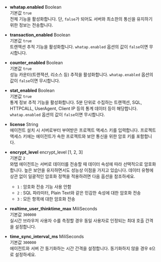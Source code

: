 * **whatap.enabled** <span class='type'>Boolean</span><br/>
기본값 `true`<br/>전체 기능을 활성화합니다. 단, `false`가 되어도 서버와 최소한의 통신을 유지하기 위한 정보는 전송합니다.

* **transaction_enabled** <span class='type'>Boolean</span><br/>
기본값 `true`<br/>트랜잭션 추적 기능을 활성화합니다. `whatap.enabled` 옵션의 값이 `false`이면 무시합니다.

* **counter_enabled** <span class='type'>Boolean</span><br/>
기본값 `true`<br/>성능 카운터(트랜잭션, 리소스 등) 추적을 활성화합니다. `whatap.enabled` 옵션의 값이 `false`이면 무시합니다.

* **stat_enabled** <span class='type'>Boolean</span><br/>
기본값 `true`<br/>통계 정보 추적 기능을 활성화합니다. 5분 단위로 수집하는 트랜잭션, SQL, HTTPCALL, UserAgent, Client IP 등의 통계 데이터 등이 해당합니다. `whatap.enabled` 옵션의 값이 `false`이면 무시합니다.

* **license** <span class='type'>String</span><br/>
에이전트 설치 시 서버로부터 부여받은 프로젝트 액세스 키를 입력합니다. 프로젝트 액세스 키에는 에이전트가 속한 프로젝트와 보안 통신을 위한 암호 키를 포함합니다.

* **encrypt_level** <span class='type'>encrypt_level [1, 2, 3]</span><br/>
    기본값 `2`<br/>
    와탭 에이전트는 서버로 데이터를 전송할 때 데이터 속성에 따라 선택적으로 암호화합니다. 높은 보안을 유지하면서도 성능상 이점을 가지고 있습니다. 데이터 유형에 상관 없이 일괄적인 암호화 정책을 적용하려면 다음 옵션을 참조하세요.<br/>
    * `1` : 암호화 전송 기능 사용 안함
    * `2` : SQL 파라미터, Plain Text와 같은 민감한 속성에 대한 암호화 전송
    * `3` : 모든 항목에 대한 암호화 전송

* **realtime_user_thinktime_max** <span class='type'>MiliSeconds</span><br/>
기본값 `300000`<br/>실시간 브라우저 사용자 수를 측정할 경우 동일 사용자로 인정되는 최대 호출 간격을 설정합니다.

* **time_sync_interval_ms** <span class='type'>MiliSeconds</span><br/>
기본값 `300000`<br/>에이전트와 서버 간 동기화하는 시간 간격을 설정합니다. 동기화하지 않을 경우 `0`으로 설정하세요.
